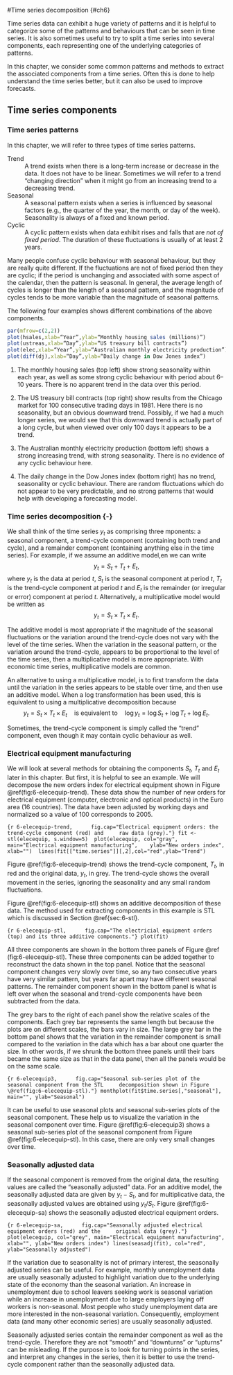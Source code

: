 #Time series decomposition {#ch6}

Time series data can exhibit a huge variety of patterns and it is
helpful to categorize some of the patterns and behaviours that can be
seen in time series. It is also sometimes useful to try to split a time
series into several components, each representing one of the underlying
categories of patterns.

In this chapter, we consider some common patterns and methods to extract
the associated components from a time series. Often this is done to help
understand the time series better, but it can also be used to improve
forecasts.

## Time series components {#sec-6-1-TSpatterns}

### Time series patterns {-}

In this chapter, we will refer to three types of time series patterns.

Trend
:   A trend exists when there is a long-term increase or decrease in the
    data. It does not have to be linear. Sometimes we will refer to a
    trend “changing direction” when it might go from an increasing trend
    to a decreasing trend.

Seasonal
:   A seasonal pattern exists when a series is influenced by seasonal
    factors (e.g., the quarter of the year, the month, or day of the
    week). Seasonality is always of a fixed and known period.

Cyclic
:   A cyclic pattern exists when data exhibit rises and falls that are
    *not of fixed period*. The duration of these fluctuations is usually
    of at least 2 years.

Many people confuse cyclic behaviour with seasonal behaviour, but they
are really quite different. If the fluctuations are not of fixed period
then they are cyclic; if the period is unchanging and associated with
some aspect of the calendar, then the pattern is seasonal. In general,
the average length of cycles is longer than the length of a seasonal
pattern, and the magnitude of cycles tends to be more variable than the
magnitude of seasonal patterns.

The following four examples shows different combinations of the above
components.

```r
par(mfrow=c(2,2)) 
plot(hsales,xlab=“Year”,ylab=“Monthly housing sales (millions)”) 
plot(ustreas,xlab=“Day”,ylab=“US treasury bill contracts”)
plot(elec,xlab=“Year”,ylab=“Australian monthly electricity production”)
plot(diff(dj),xlab=“Day”,ylab=“Daily change in Dow Jones index”)
```

1.  The monthly housing sales (top left) show strong seasonality within each
    year, as well as some strong cyclic behaviour with period about 6--10
    years. There is no apparent trend in the data over this period.

2.  The US treasury bill contracts (top right) show results from the Chicago
    market for 100 consecutive trading days in 1981. Here there is no
    seasonality, but an obvious downward trend. Possibly, if we had a much
    longer series, we would see that this downward trend is actually part of a
    long cycle, but when viewed over only 100 days it appears to be a trend.

3.  The Australian monthly electricity production (bottom left) shows a strong
    increasing trend, with strong seasonality. There is no evidence of any
    cyclic behaviour here.

4.  The daily change in the Dow Jones index (bottom right) has no trend,
    seasonality or cyclic behaviour. There are random fluctuations which do not
    appear to be very predictable, and no strong patterns that would help with
    developing a forecasting model.

### Time series decomposition  {-}{#time-series-decomposition}

We shall think of the time series $y_{t}$ as comprising three
mponents: a seasonal component, a trend-cycle component (containing
both trend and cycle), and a remainder component (containing anything
else in the time series). For example, if we assume an additive model,en we can write $$y_{t} = S_{t} + T_{t} + E_{t},$$ where $y_{t}$ is
the data at period $t$, $S_{t}$ is the seasonal component at period $t$,
$T_{t}$ is the trend-cycle component at period $t$ and $E_{t}$ is the
remainder (or irregular or error) component at period $t$.
Alternatively, a multiplicative model would be written as
$$y_{t} = S_{t} \times T_{t} \times E_{t}.$$

The additive model is most appropriate if the magnitude of the seasonal
fluctuations or the variation around the trend-cycle does not vary with
the level of the time series. When the variation in the seasonal
pattern, or the variation around the trend-cycle, appears to be
proportional to the level of the time series, then a multiplicative
model is more appropriate. With economic time series, multiplicative
models are common.

An alternative to using a multiplicative model, is to first transform
the data until the variation in the series appears to be stable over
time, and then use an additive model. When a log transformation has been
used, this is equivalent to using a multiplicative decomposition because
$$  
y_{t} = S_{t} \times T_{t} \times E_{t} \quad\text{is equivalent to}\quad
\log y_{t} = \log S_{t} + \log T_{t} + \log E_{t}.
$$

Sometimes, the trend-cycle component is simply called the “trend”
component, even though it may contain cyclic behaviour as well.

### Electrical equipment manufacturing {-}

We will look at several methods for obtaining the components $S_{t}$,
$T_{t}$ and $E_{t}$ later in this chapter. But first, it is helpful to
see an example. We will decompose the new orders index for electrical
equipment shown in Figure \@ref(fig:6-elecequip-trend). These data show the
number of new orders for electrical equipment (computer, electronic and
optical products) in the Euro area (16 countries). The data have been
adjusted by working days and normalized so a value of 100 corresponds to
2005.

```{r 6-elecequip-trend, 
    fig.cap="Electrical equipment orders: the trend-cycle component (red) and
    raw data (grey)."}
fit <- stl(elecequip, s.window=5) 
plot(elecequip, col="gray",
  main="Electrical equipment manufacturing", 
  ylab="New orders index",
  xlab="") 
lines(fit[["time.series"]][,2],col="red",ylab="Trend")
```

Figure \@ref(fig:6-elecequip-trend) shows the trend-cycle component, $T_t$,
in red and the original data, $y_t$, in grey. The trend-cycle shows the overall
movement in the series, ignoring the seasonality and any small
random fluctuations.

Figure \@ref(fig:6-elecequip-stl) shows an additive decomposition of these
data. The method used for extracting components in this example is STL which is
discussed in Section \@ref{sec:6-stl}.

```{r 6-elecequip-stl, 
    fig.cap="The electricial equipment orders (top) and its three additive components."}
plot(fit)
```

All three components are shown in the bottom three panels of Figure \@ref
(fig:6-elecequip-stl). These three components can be added together to
reconstruct the data shown in the top panel. Notice that the seasonal component
changes very slowly over time, so any two consecutive years have very similar
pattern, but years far apart may have different seasonal patterns. The
remainder component shown in the bottom panel is what is left over when the
seasonal and trend-cycle components have been subtracted from the data.

The grey bars to the right of each panel show the relative scales of the
components. Each grey bar represents the same length but because the plots are
on different scales, the bars vary in size. The large grey bar in the bottom
panel shows that the variation in the remainder component is small compared to
the variation in the data which has a bar about one quarter the size. In other
words, if we shrunk the bottom three panels until their bars became the same
size as that in the data panel, then all the panels would be on the same scale.

```{r 6-elecequip3, 
    fig.cap="Seasonal sub-series plot of the seasonal component from the STL
    decomposition shown in Figure \@ref(fig:6-elecequip-stl)."}
monthplot(fit$time.series[,"seasonal"], main="", ylab="Seasonal")
```

It can be useful to use seasonal plots and seasonal sub-series plots of the
seasonal component. These help us to visualize the variation in the seasonal
component over time. Figure \@ref(fig:6-elecequip3) shows a seasonal sub-series
plot of the seasonal component from Figure \@ref(fig:6-elecequip-stl). In this
case, there are only very small changes over time.

### Seasonally adjusted data {-}

If the seasonal component is removed from the original data, the
resulting values are called the “seasonally adjusted” data. For an
additive model, the seasonally adjusted data are given by $y_{t}-S_{t}$,
and for multiplicative data, the seasonally adjusted values are obtained
using $y_{t}/S_{t}$. Figure \@ref(fig:6-elecequip-sa) shows the seasonally
adjusted electrical equipment orders.

```{r 6-elecequip-sa, 
    fig.cap="Seasonally adjusted electrical equipment orders (red) and the
    original data (grey)."}
plot(elecequip, col="grey", main="Electrical equipment manufacturing",
xlab="", ylab="New orders index")
lines(seasadj(fit), col="red", ylab="Seasonally adjusted")
```

If the variation due to seasonality is not of primary interest, the seasonally
adjusted series can be useful. For example, monthly unemployment data are
usually seasonally adjusted to highlight variation due to the underlying state
of the economy than the seasonal variation. An increase in unemployment due to
school leavers seeking work is seasonal variation while an increase in
unemployment due to large employers laying off workers is non-seasonal. Most
people who study unemployment data are more interested in the non-seasonal
variation. Consequently, employment data (and many other economic series) are
usually seasonally adjusted.

Seasonally adjusted series contain the remainder component as well as the
trend-cycle. Therefore they are not “smooth” and “downturns” or “upturns” can
be misleading. If the purpose is to look for turning points in the series, and
interpret any changes in the series, then it is better to use the trend-cycle
component rather than the seasonally adjusted data.

